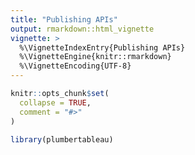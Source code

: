 ```yaml
---
title: "Publishing APIs"
output: rmarkdown::html_vignette
vignette: >
  %\VignetteIndexEntry{Publishing APIs}
  %\VignetteEngine{knitr::rmarkdown}
  %\VignetteEncoding{UTF-8}
---
```


```r
knitr::opts_chunk$set(
  collapse = TRUE,
  comment = "#>"
)
```

```r
library(plumbertableau)
```

